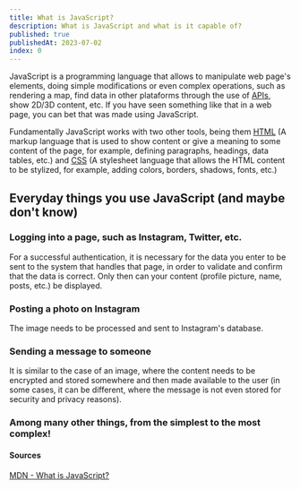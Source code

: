 ```yaml
---
title: What is JavaScript?
description: What is JavaScript and what is it capable of?
published: true
publishedAt: 2023-07-02
index: 0
---
```


JavaScript is a programming language that allows to manipulate web page's elements, doing simple modifications or even complex operations, such as rendering a map, find data in other plataforms through the use of [APIs](https://en.wikipedia.org/wiki/API), show 2D/3D content, etc. If you have seen something like that in a web page, you can bet that was made using JavaScript.

Fundamentally JavaScript works with two other tools, being them [HTML](https://developer.mozilla.org/en-US/docs/Glossary/HTML) (A markup language that is used to show content or give a meaning to some content of the page, for example, defining paragraphs, headings, data tables, etc.) and [CSS](https://developer.mozilla.org/en-US/docs/Glossary/CSS) (A stylesheet language that allows the HTML content to be stylized, for example, adding colors, borders, shadows, fonts, etc.)

## Everyday things you use JavaScript (and maybe don't know)

### Logging into a page, such as Instagram, Twitter, etc.

For a successful authentication, it is necessary for the data you enter to be sent to the system that handles that page, in order to validate and confirm that the data is correct. Only then can your content (profile picture, name, posts, etc.) be displayed.

### Posting a photo on Instagram

The image needs to be processed and sent to Instagram's database.

### Sending a message to someone

It is similar to the case of an image, where the content needs to be encrypted and stored somewhere and then made available to the user (in some cases, it can be different, where the message is not even stored for security and privacy reasons).

### Among many other things, from the simplest to the most complex!

#### Sources
[MDN - What is JavaScript?](https://developer.mozilla.org/en-US/docs/Learn/JavaScript/First_steps/What_is_JavaScript)